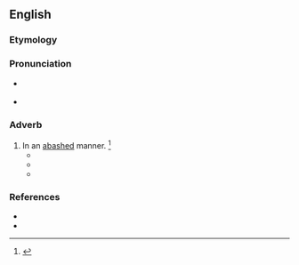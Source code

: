 ==English==

===Etymology===
{{suffix|en|abashed|ly}}

===Pronunciation===
* {{a|RP}} {{IPA|/əˈbæʃ.ɪd.li/|lang=en}}
* {{a|GenAm}} {{IPA|/əˈbæʃ.ɪd.li/|lang=en}}

===Adverb===
{{en-adv}}

# In an [[abashed]] manner. {{defdate|from early 19<sup>th</sup> century.}}<ref>{{R:SOED5|page=2}}</ref>
#* {{quote-book|lang=en|title=The Private Memoirs and Confessions of a Justified Sinner| page=36| url=https://books.google.com/books?id=jAs9AAAAcAAJ| author=James Hogg| year=1824| passage=George, at length, came forward '''abashedly''' toward him, and said,&nbsp;— "I have been greatly to blame, Robert, and am very sorry for what I have done.}}
#* {{quote-book|lang=en|title=I Wonder as I Wander: An Autobiographical Journey| page=156| year=1956|  url=https://books.google.com/books?isbn=1466894881| author={{w|Langston Hughes}}| passage=meanwhile, no cash. Finally, Nichan asked me '''abashedly''' if perhaps I would lend him a few hundred rubles.}}
#* {{quote-journal|lang=en| title=The Banality of the Eichmann Trial| journal=Tablet Magazine| date=Oct 8, 2018| passage=At the punchline, Moshe snorts in laughter, then '''abashedly''' suppresses the smile. Does a self-deprecating sense of humor—a comedic trope owned by the Jews—make the Nazi more human?}}

===References===
* {{R:OneLook}}
* {{R:Century 1911}}
<references/>